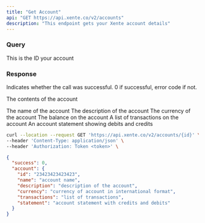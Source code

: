 ```yaml
---
title: "Get Account"
api: "GET https://api.xente.co/v2/accounts"
description: "This endpoint gets your Xente account details"
---
```


### Query

<ParamField query="id" type="string">
  This is the ID your account
</ParamField>

### Response

<ResponseField name="success" type="number">
  Indicates whether the call was successful. 0 if successful, error code if not.
</ResponseField>
<ResponseField name="account" type="object">

The contents of the account

<Expandable title="Toggle object">

<ResponseField name="name" type="string">
  The name of the account
</ResponseField>

<ResponseField name="description" type="string">
  The description of the account
</ResponseField>

<ResponseField name="currency" type="string">
  The currency of the account 
</ResponseField>

<ResponseField name="balance" type="string">
  The balance on the account
</ResponseField>

<ResponseField name="transactions" type="JSON or null">
  A list of transactions on the account
</ResponseField>

<ResponseField name="statement" type="JSON or null">
  An account statement showing debits and credits
</ResponseField>

</Expandable>

</ResponseField>

<RequestExample>

```bash Request
curl --location --request GET 'https://api.xente.co/v2/accounts/{id}' \
--header 'Content-Type: application/json' \
--header 'Authorization: Token <token>' \
```

</RequestExample>

<ResponseExample>

```json Response
{
  "success": 0,
  "account": {
    "id": "23423423423423",
    "name": "account name",
    "description": "description of the account",
    "currency": "currency of account in international format",
    "transactions": "list of transactions",
    "statement": "account statement with credits and debits"
  }
}
```

</ResponseExample>
